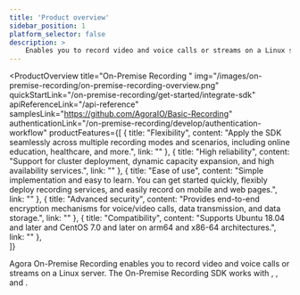 ```yaml
---
title: 'Product overview'
sidebar_position: 1
platform_selector: false
description: >
    Enables you to record video and voice calls or streams on a Linux server.
---
```



<ProductOverview
    title="On-Premise Recording "
    img="/images/on-premise-recording/on-premise-recording-overview.png"
    quickStartLink="/on-premise-recording/get-started/integrate-sdk"
    apiReferenceLink="/api-reference"
    samplesLink="https://github.com/AgoraIO/Basic-Recording"
    authenticationLink="/on-premise-recording/develop/authentication-workflow"
    productFeatures={[
        {
            title: "Flexibility",
            content: "Apply the SDK seamlessly across multiple recording modes and scenarios, including online education, healthcare, and more.",
            link: ""
        },
        {
            title: "High reliability",
            content: "Support for cluster deployment, dynamic capacity expansion, and high availability services.",
            link: ""
        },
        {
            title: "Ease of use",
            content: "Simple implementation and easy to learn. You can get started quickly, flexibly deploy recording services, and easily record on mobile and web pages.",
            link: ""
        },
        {
            title: "Advanced security",
            content: "Provides end-to-end encryption mechanisms for voice/video calls, data transmission, and data storage.",
            link: ""
        },
        {
            title: "Compatibility",
            content: "Supports Ubuntu 18.04 and later and CentOS 7.0 and later on arm64 and x86-64 architectures.",
            link: ""
        },  
    ]}

>

Agora On-Premise Recording enables you to record video and voice calls or streams on a Linux server. The On-Premise Recording SDK works with <Vg k="AUDIO" />, <Vg k="VIDEO" />, <Vg k="BS" /> and <Vg k="ILS" />.

</ProductOverview>